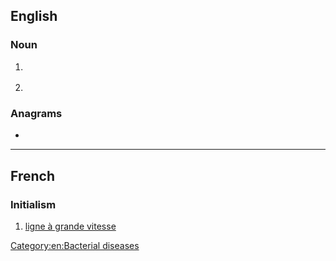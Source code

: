==English==

===Noun===
{{en-noun}}

# {{lb|en|disease}} {{initialism of|en|lymphogranuloma venereum}}
# {{initialism of|en|{{w|Large goods vehicle}}}}

===Anagrams===
* {{anagrams|en|a=glv|Gvl.}}

[[Category:en:Bacterial diseases]]

----

==French==

===Initialism===
{{rfc-header|fr|Initialism}}
{{head|fr|initialism}}

# [[ligne à grande vitesse]]